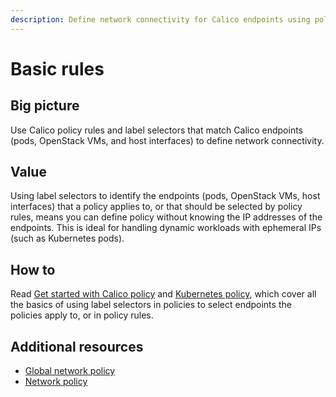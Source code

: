 ```yaml
---
description: Define network connectivity for Calico endpoints using policy rules and label selectors.
---
```



# Basic rules

## Big picture

Use Calico policy rules and label selectors that match Calico endpoints (pods, OpenStack VMs, and host interfaces) to define network connectivity.

## Value

Using label selectors to identify the endpoints (pods, OpenStack VMs, host interfaces) that a policy applies to, or that should be selected by policy rules, means you can define policy without knowing the IP addresses of the endpoints. This is ideal for handling dynamic workloads with ephemeral IPs (such as Kubernetes pods).

## How to

Read [Get started with Calico policy](../get-started/calico-policy/calico-network-policy.mdx) and [Kubernetes policy](../get-started/kubernetes-policy/kubernetes-network-policy.mdx), which cover all the basics of using label selectors in policies to select endpoints the policies apply to, or in policy rules.

## Additional resources

- [Global network policy](../../reference/resources/globalnetworkpolicy.mdx)
- [Network policy](../../reference/resources/networkpolicy.mdx)
